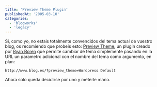 ```yaml
---
title: 'Preview Theme Plugin'
publishedAt: '2005-03-10'
categories:
  - 'blogworks'
  - 'legacy'
---
```


Si, como yo, no estais totalmente convencidos del tema actual de vuestro blog, os recomiendo que probeis esto: [Preview Theme](http://boren.nu/archives/2005/03/08/preview-theme-plugin/trackback/), un plugin creado por [Ryan Boren](http://boren.nu/) que permite cambiar de tema simplemente pasando en la URL un parametro adicional con el nombre del tema como argumento, en plan:

`http://www.blog.es/?preview_theme=Wordpress Default`

Ahora solo queda decidirse por uno y meterle mano.
